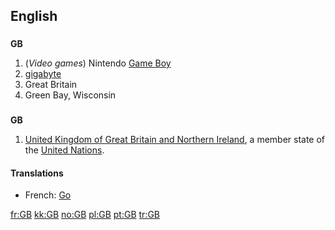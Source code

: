 ==English==

==={{initialism}}===
'''GB'''

# (''Video games'') Nintendo [[Game Boy]]
# [[gigabyte]]
# Great Britain
# Green Bay, Wisconsin

==={{abbreviation}}===
'''GB'''
#[[United Kingdom of Great Britain and Northern Ireland]], a member state of the [[United Nations]].

====Translations====
{{trans-top|gigabyte}}
* French: [[Go]]
{{trans-bottom}}

[[fr:GB]]
[[kk:GB]]
[[no:GB]]
[[pl:GB]]
[[pt:GB]]
[[tr:GB]]